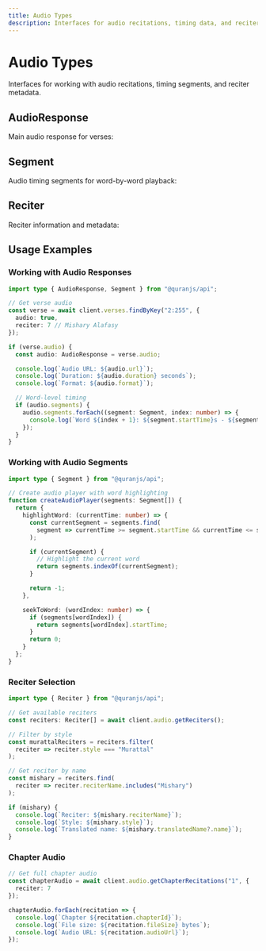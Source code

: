 ```yaml
---
title: Audio Types
description: Interfaces for audio recitations, timing data, and reciter information.
---
```


# Audio Types

Interfaces for working with audio recitations, timing segments, and reciter metadata.

## AudioResponse

Main audio response for verses:

<auto-type-table
  path="../../../../../packages/api/src/types/api/AudioResponse.ts"
  name="AudioResponse"
/>

## Segment

Audio timing segments for word-by-word playback:

<auto-type-table
  path="../../../../../packages/api/src/types/api/Segment.ts"
  name="Segment"
/>

## Reciter

Reciter information and metadata:

<auto-type-table
  path="../../../../../packages/api/src/types/api/Reciter.ts"
  name="Reciter"
/>

## Usage Examples

### Working with Audio Responses

```ts
import type { AudioResponse, Segment } from "@quranjs/api";

// Get verse audio
const verse = await client.verses.findByKey("2:255", {
  audio: true,
  reciter: 7 // Mishary Alafasy
});

if (verse.audio) {
  const audio: AudioResponse = verse.audio;

  console.log(`Audio URL: ${audio.url}`);
  console.log(`Duration: ${audio.duration} seconds`);
  console.log(`Format: ${audio.format}`);

  // Word-level timing
  if (audio.segments) {
    audio.segments.forEach((segment: Segment, index: number) => {
      console.log(`Word ${index + 1}: ${segment.startTime}s - ${segment.endTime}s`);
    });
  }
}
```

### Working with Audio Segments

```ts
import type { Segment } from "@quranjs/api";

// Create audio player with word highlighting
function createAudioPlayer(segments: Segment[]) {
  return {
    highlightWord: (currentTime: number) => {
      const currentSegment = segments.find(
        segment => currentTime >= segment.startTime && currentTime <= segment.endTime
      );

      if (currentSegment) {
        // Highlight the current word
        return segments.indexOf(currentSegment);
      }

      return -1;
    },

    seekToWord: (wordIndex: number) => {
      if (segments[wordIndex]) {
        return segments[wordIndex].startTime;
      }
      return 0;
    }
  };
}
```

### Reciter Selection

```ts
import type { Reciter } from "@quranjs/api";

// Get available reciters
const reciters: Reciter[] = await client.audio.getReciters();

// Filter by style
const murattalReciters = reciters.filter(
  reciter => reciter.style === "Murattal"
);

// Get reciter by name
const mishary = reciters.find(
  reciter => reciter.reciterName.includes("Mishary")
);

if (mishary) {
  console.log(`Reciter: ${mishary.reciterName}`);
  console.log(`Style: ${mishary.style}`);
  console.log(`Translated name: ${mishary.translatedName?.name}`);
}
```

### Chapter Audio

```ts
// Get full chapter audio
const chapterAudio = await client.audio.getChapterRecitations("1", {
  reciter: 7
});

chapterAudio.forEach(recitation => {
  console.log(`Chapter ${recitation.chapterId}`);
  console.log(`File size: ${recitation.fileSize} bytes`);
  console.log(`Audio URL: ${recitation.audioUrl}`);
});
```

